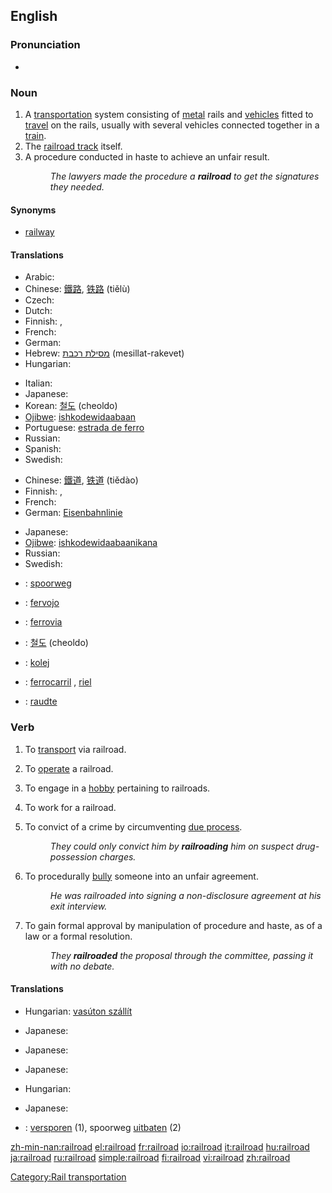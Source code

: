 {{wikipedia}}
==English==

===Pronunciation===
* {{audio|en-us-railroad.ogg|Audio (US)}}

===Noun===
{{en-noun}}

# A [[transportation]] system consisting of [[metal]] rails and [[vehicle]]s fitted to [[travel]] on the rails, usually with several vehicles connected together in a [[train]].
# The [[railroad track]] itself.
# A procedure conducted in haste to achieve an unfair result.
#: ''The lawyers made the procedure a '''railroad''' to get the signatures they needed.''

====Synonyms====
* {{sense|railroad track}} [[railway]]

====Translations====
{{trans-top|transportation system}}
* Arabic: {{Arab|[[سكة الحديد]]}} {{IPAchar|(síket al-ħadīd)}} {{f}}
* Chinese: [[鐵路]], [[铁路]] (tiělù)
* Czech: {{t-|cs|železnice|f}}
* Dutch: {{t+|nl|spoorweg|m}}
* Finnish: {{t+|fi|rautatie}}, {{t+|fi|rautatie|alt=rautatiet}}
* French: {{t+|fr|chemin de fer|m}}
* German: {{t+|de|Eisenbahn|f}}
* Hebrew: [[מסילת רכבת]] (mesillat-rakevet) {{f}}
* Hungarian: {{t+|hu|vasút}}
{{trans-mid}}
* Italian: {{t+|it|ferrovia|f}}
* Japanese: {{t+|ja|鉄道|tr=[[てつどう]], tetsudō|sc=Jpan}}
* Korean: [[철도]] (cheoldo)
* [[Ojibwe]]: [[ishkodewidaabaan]]
* Portuguese: [[estrada de ferro]] {{f}}
* Russian: {{t+|ru|железная дорога|f|tr=želéznaja doróga|sc=Cyrl}}
* Spanish: {{t+|es|ferrocarril|m}}
* Swedish: {{t+|sv|järnväg|c}}
{{trans-bottom}}

{{trans-top|the track itself}}
* Chinese: [[鐵道]], [[铁道]] (tiědào)
* Finnish: {{t+|fi|rata}}, {{t+|fi|rautatie}}
* French: {{t+|fr|voie ferrée|f}}
* German: [[Eisenbahnlinie]] {{f}}
{{trans-mid}}
* Japanese: {{t|ja|線路|tr=senro|sc=Jpan}}
* [[Ojibwe]]: [[ishkodewidaabaanikana]]
* Russian: {{t+|ru|железная дорога|f|tr=želéznaja doróga|sc=Cyrl}}
* Swedish: {{t+|sv|järnväg|c}}
{{trans-bottom}}

{{checktrans-top}}
* {{ttbc|Dutch}}: [[spoorweg]] {{m}}
* {{ttbc|Esperanto}}: [[fervojo]]
* {{ttbc|Italian}}: [[ferrovia]] {{f}}
{{checktrans-mid}}
* {{ttbc|Korean}}: [[철도]] (cheoldo)
* {{ttbc|Polish}}: [[kolej]] {{f}}
* {{ttbc|Spanish}}: [[ferrocarril]] {{m}}, [[riel]] {{m}}
* {{ttbc|Veps}}: [[raudte]]
{{checktrans-bottom}}

===Verb===
{{en-verb}}

# {{transitive}} To [[transport]] via railroad.
# {{intransitive}} To [[operate]] a railroad.
# {{intransitive}} To engage in a [[hobby]] pertaining to railroads.
# {{intransitive}} To work for a railroad.
# {{transitive}} To convict of a crime by circumventing [[due process]].
#: ''They could only convict him by '''railroading''' him on suspect drug-possession charges.''
# {{transitive}} To procedurally [[bully]] someone into an unfair agreement.
#: ''He was railroaded into signing a non-disclosure agreement at his exit interview.''
# {{transitive}} To gain formal approval by manipulation of procedure and haste, as of a law or a formal resolution.
#: ''They '''railroaded''' the proposal through the committee, passing it with no debate.''

====Translations====
{{trans-top|to transport via railroad}}
* Hungarian: [[vasúton szállít]]
{{trans-mid}}
* Japanese: {{t|ja|鉄道輸送する|tr=tetsudō-yusō suru|sc=Jpan}}
{{trans-bottom}}

{{trans-top|to operate a railroad}}
* Japanese: {{qualifier|phrase}} {{t|ja|鉄道を経営する|tr=tetsudō wo keiei suru|sc=Jpan}}
{{trans-mid}}
{{trans-bottom}}

{{trans-top|to engage in a hobby pertaining to railroads}}
* Japanese: {{qualifier|phrase}} {{t|ja|鉄道模型をする|tr=tetsudō-mokei wo suru|sc=Jpan}}
{{trans-mid}}
{{trans-bottom}}

{{trans-top|to prepare a rapid summary process}}
* Hungarian: {{t|hu|keresztülhajt}}
{{trans-mid}}
* Japanese: {{qualifier|phrase}} {{t|ja|強引に通過させる|tr=gōin ni tsūka saseru|sc=Jpan}}
{{trans-bottom}}

{{checktrans-top}}
* {{ttbc|Dutch}}: [[versporen]] (1), spoorweg [[uitbaten]] (2)
{{checktrans-bottom}}

[[Category:Rail transportation]]

[[zh-min-nan:railroad]]
[[el:railroad]]
[[fr:railroad]]
[[io:railroad]]
[[it:railroad]]
[[hu:railroad]]
[[ja:railroad]]
[[ru:railroad]]
[[simple:railroad]]
[[fi:railroad]]
[[vi:railroad]]
[[zh:railroad]]
